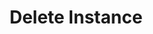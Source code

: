 ---
title: "Delete Instance"
openapi: "DELETE /v0/platform/instances/{instance_id}"
description: "Delete an instance from the platform."
---